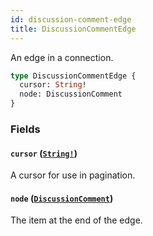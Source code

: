 ```yaml
---
id: discussion-comment-edge
title: DiscussionCommentEdge
---
```


An edge in a connection.

```graphql
type DiscussionCommentEdge {
  cursor: String!
  node: DiscussionComment
}
```

### Fields

#### `cursor` ([`String!`](/docs/api/scalars/string))

A cursor for use in pagination.

#### `node` ([`DiscussionComment`](/docs/api/objects/discussion-comment))

The item at the end of the edge.
